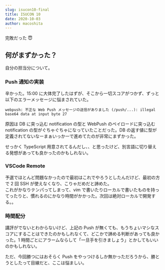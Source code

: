 ```yaml
---
slug: isucon10-final
title: ISUCON 10
date: 2020-10-03
author: macoshita
---
```

完敗だった :innocent:

## 何がまずかった？

自分の担当分について。

### Push 通知の実装

辛かった。15:00 に大体完了したはずが、そこから一切スコアがつかず、ずっと以下のエラーメッセージに悩まされていた。

```
webpush: 不正な Web Push メッセージの送信がありました (/push/...): illegal base64 data at input byte 27
```

原因は DB に突っ込む notification の型と WebPush のペイロードに突っ込む notification の型がぐちゃぐちゃになっていたことだった。DB の返す値に型が定義されてないなーまぁいっかーで進めてたのが非常にまずかった。

せっかく TypeScript 用意されてるんだし、、と思ったけど、別言語に切り替える発想があっても良かったのかもしれない。

### VSCode Remote

予選でほとんど問題なかったので最初はこれでやろうとしたんだけど、最初の方で 2 回 SSH が使えなくなり、こりゃだめだと諦めた。  
これがかなりテンパってしまって、vim で書いたりローカルで書いたものを持ってったりと、慣れるのにかなり時間がかかった。次回は絶対ローカルで開発する。。

### 時間配分

講評がでないとわからないけど、上記の Push が無くても、もうちょいマシなスコアにすることはできたのかもしれなくて、どこかで諦める判断があっても良かった。1 時間ごとにアラームならして「一旦手を引きましょう」とかしてもいいのかもしれない。



ただ、今回勝つにはおそらく Push をやっつけるしか無かっただろうから、勝とうとしたって目線だと、ここは悩ましい。

### 


